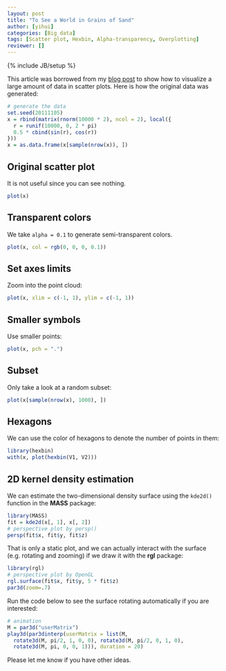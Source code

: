 ```yaml
---
layout: post
title: "To See a World in Grains of Sand"
author: [yihui]
categories: [Big data]
tags: [Scatter plot, Hexbin, Alpha-transparency, Overplotting]
reviewer: []
---
```

{% include JB/setup %}

This article was borrowed from my [blog post](http://yihui.name/en/2008/09/to-see-a-circle-in-a-pile-of-sand/) to show how to visualize a large amount of data in scatter plots. Here is how the original data was generated:

```r
# generate the data
set.seed(20111105)
x = rbind(matrix(rnorm(10000 * 2), ncol = 2), local({
  r = runif(10000, 0, 2 * pi)
  0.5 * cbind(sin(r), cos(r))
}))
x = as.data.frame(x[sample(nrow(x)), ])
```

## Original scatter plot

It is not useful since you can see nothing.

```r
plot(x)
```

## Transparent colors

We take `alpha = 0.1` to generate semi-transparent colors.

```r
plot(x, col = rgb(0, 0, 0, 0.1))
```

## Set axes limits

Zoom into the point cloud:

```r
plot(x, xlim = c(-1, 1), ylim = c(-1, 1))
```

## Smaller symbols

Use smaller points:

```r
plot(x, pch = ".")
```

## Subset

Only take a look at a random subset:

```r
plot(x[sample(nrow(x), 1000), ])
```

## Hexagons

We can use the color of hexagons to denote the number of points in them:

```r
library(hexbin)
with(x, plot(hexbin(V1, V2)))
```

## 2D kernel density estimation

We can estimate the two-dimensional density surface using the `kde2d()` function in the **MASS** package:

```r
library(MASS)
fit = kde2d(x[, 1], x[, 2])
# perspective plot by persp()
persp(fit$x, fit$y, fit$z)
```

That is only a static plot, and we can actually interact with the surface (e.g. rotating and zooming) if we draw it with the **rgl** package:

```r
library(rgl)
# perspective plot by OpenGL
rgl.surface(fit$x, fit$y, 5 * fit$z)
par3d(zoom=.7)
```

Run the code below to see the surface rotating automatically if you are interested:

```r
# animation
M = par3d("userMatrix")
play3d(par3dinterp(userMatrix = list(M,
  rotate3d(M, pi/2, 1, 0, 0), rotate3d(M, pi/2, 0, 1, 0), 
  rotate3d(M, pi, 0, 0, 1))), duration = 20)
```

Please let me know if you have other ideas.
